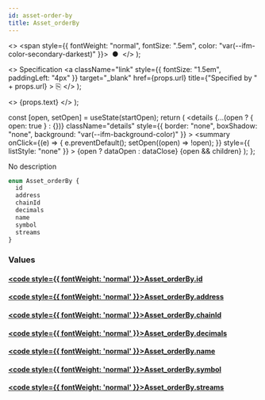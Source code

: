 ```yaml
---
id: asset-order-by
title: Asset_orderBy
---
```


<head>
  <meta content="noindex" name="robots" />
  <meta charset="utf-8" />
</head>

  <>
    <span style={{ fontWeight: "normal", fontSize: ".5em", color: "var(--ifm-color-secondary-darkest)" }}>
      &nbsp;●&nbsp;
    </span>
  </>
);

  <>
    Specification
    <a
      className="link"
      style={{ fontSize: "1.5em", paddingLeft: "4px" }}
      target="_blank"
      href={props.url}
      title={"Specified by " + props.url}
    >
      ⎘
    </a>
  </>
);

  <>
    <span className={props.class}>{props.text}</span>
  </>
);


  const [open, setOpen] = useState(startOpen);
  return (
    <details
      {...(open ? { open: true } : {})}
      className="details"
      style={{ border: "none", boxShadow: "none", background: "var(--ifm-background-color)" }}
    >
      <summary
        onClick={(e) => {
          e.preventDefault();
          setOpen((open) => !open);
        }}
        style={{ listStyle: "none" }}
      >
        {open ? dataOpen : dataClose}
      </summary>
      {open && children}
    </details>
  );
};

No description

```graphql
enum Asset_orderBy {
  id
  address
  chainId
  decimals
  name
  symbol
  streams
}
```

### Values

#### [<code style={{ fontWeight: 'normal' }}>Asset_orderBy.<b>id</b></code>](#)

#### [<code style={{ fontWeight: 'normal' }}>Asset_orderBy.<b>address</b></code>](#)

#### [<code style={{ fontWeight: 'normal' }}>Asset_orderBy.<b>chainId</b></code>](#)

#### [<code style={{ fontWeight: 'normal' }}>Asset_orderBy.<b>decimals</b></code>](#)

#### [<code style={{ fontWeight: 'normal' }}>Asset_orderBy.<b>name</b></code>](#)

#### [<code style={{ fontWeight: 'normal' }}>Asset_orderBy.<b>symbol</b></code>](#)

#### [<code style={{ fontWeight: 'normal' }}>Asset_orderBy.<b>streams</b></code>](#)

